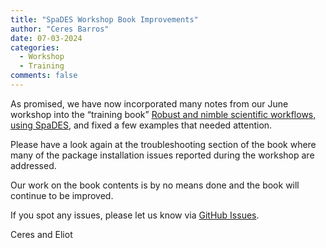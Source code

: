```yaml
---
title: "SpaDES Workshop Book Improvements"
author: "Ceres Barros"
date: 07-03-2024
categories:
  - Workshop
  - Training
comments: false
---
```


As promised, we have now incorporated many notes from our June workshop into
the "training book" [Robust and nimble scientific workflows, using SpaDES](training/_book/index.html),
and fixed a few examples that needed attention.

Please have a look again at the troubleshooting section of the book where many of the 
package installation issues reported during the workshop are addressed.

Our work on the book contents is by no means done and the book will continue to 
be improved.

If you spot any issues, please let us know
via [GitHub Issues](https://github.com/PredictiveEcology/PredictiveEcology.org/issues).


Ceres and Eliot
